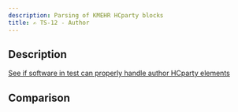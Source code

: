 ```yaml
---
description: Parsing of KMEHR HCparty blocks
title: ✍️ TS-12 - Author
---
```



## Description

[See if software in test can properly handle author HCparty elements](../../tests/ms/read/ts-12)

## Comparison

<SideBySideTreeCompare jsonData={jsonData} xmlData={xmlData} />
